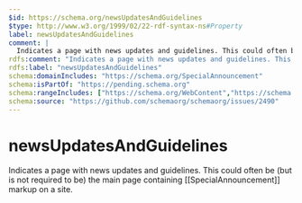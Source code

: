 ```yaml
---
$id: https://schema.org/newsUpdatesAndGuidelines
$type: http://www.w3.org/1999/02/22-rdf-syntax-ns#Property
label: newsUpdatesAndGuidelines
comment: |
  Indicates a page with news updates and guidelines. This could often be (but is not required to be) the main page containing [[SpecialAnnouncement]] markup on a site.
rdfs:comment: "Indicates a page with news updates and guidelines. This could often be (but is not required to be) the main page containing [[SpecialAnnouncement]] markup on a site."
rdfs:label: "newsUpdatesAndGuidelines"
schema:domainIncludes: "https://schema.org/SpecialAnnouncement"
schema:isPartOf: "https://pending.schema.org"
schema:rangeIncludes: ["https://schema.org/WebContent","https://schema.org/URL"]
schema:source: "https://github.com/schemaorg/schemaorg/issues/2490"
---
```


# newsUpdatesAndGuidelines

Indicates a page with news updates and guidelines. This could often be (but is not required to be) the main page containing [[SpecialAnnouncement]] markup on a site.

